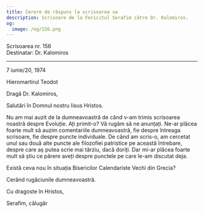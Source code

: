 ```yaml
---
title: Cerere de răspuns la scrisoarea sa
description: Scrisoare de la Fericitul Serafim către Dr. Kalomiros.
og:
  image: /og/156.png
---
```


<div style={{textAlign:'right', fontFamily:'monospace'}}>Scrisoarea nr. 156</div>
<div style={{textAlign:'left', fontFamily:'monospace'}}>Destinatar: Dr. Kalomiros</div>

---

7 iunie/20, 1974

Hieromartirul Teodot

Dragă Dr. Kalomiros,

Salutări în Domnul nostru Iisus Hristos.

Nu am mai auzit de la dumneavoastră de când v-am trimis scrisoarea noastră despre Evoluție. Ați primit-o? Vă rugăm să ne anunțați. Ne-ar plăcea foarte mult să auzim comentariile dumneavoastră, fie despre întreaga scrisoare, fie despre puncte individuale. De când am scris-o, am cercetat unul sau două alte puncte ale filozofiei patristice pe această întrebare, despre care aș putea scrie mai târziu, dacă doriți. Dar mi-ar plăcea foarte mult să știu ce părere aveți despre punctele pe care le-am discutat deja.

Există ceva nou în situația Bisericilor Calendariste Vechi din Grecia?

Cerând rugăciunile dumneavoastră.

Cu dragoste în Hristos,

Serafim, călugăr